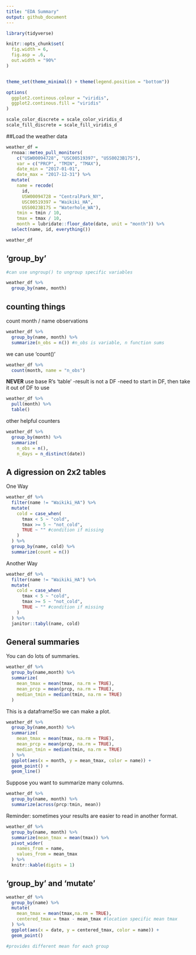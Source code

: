 ```yaml
---
title: "EDA Summary"
output: github_document
---
```


```r

library(tidyverse)

knitr::opts_chunk$set(
  fig.width = 6,
  fig.asp = .6,
  out.width = "90%"
)


theme_set(theme_minimal() + theme(legend.position = "bottom"))

options(
  ggplot2.continous.colour = "viridis",
  ggplot2.continous.fill = "viridis"
)

scale_color_discrete = scale_color_viridis_d
scale_fill_discrete = scale_fill_viridis_d

```


##Load the weather data

```r

weather_df =  
  rnoaa::meteo_pull_monitors(
    c("USW00094728", "USC00519397", "USS0023B17S"),
    var = c("PRCP", "TMIN", "TMAX"), 
    date_min = "2017-01-01",
    date_max = "2017-12-31") %>%
  mutate(
    name = recode(
      id, 
      USW00094728 = "CentralPark_NY", 
      USC00519397 = "Waikiki_HA",
      USS0023B17S = "Waterhole_WA"),
    tmin = tmin / 10,
    tmax = tmax / 10,
    month = lubridate::floor_date(date, unit = "month")) %>%
  select(name, id, everything())

weather_df

```

## 'group_by'

```r

#can use ungroup() to ungroup specific variables

weather_df %>%
  group_by(name, month)


```

## counting things

count month / name observations

```r

weather_df %>%
  group_by(name, month) %>%
  summarize(n_obs = n()) #n_obs is variable, n function sums

```

we can use 'count()'

```r

weather_df %>%
  count(month, name = "n_obs")

```

**NEVER** use base R's 'table'
    -result is not a DF
    -need to start in DF, then take it out of DF to use

```r

weather_df %>%
  pull(month) %>%
  table()

```

other helpful counters

```r

weather_df %>%
  group_by(month) %>%
  summarize(
    n_obs = n(),
    n_days = n_distinct(date))

```

## A digression on 2x2 tables

One Way

```r

weather_df %>%
  filter(name != "Waikiki_HA") %>%
  mutate(
    cold = case_when(
      tmax < 5 ~ "cold",
      tmax >= 5 ~ "not_cold",
      TRUE ~ "" #condition if missing
    )
  ) %>%
  group_by(name, cold) %>%
  summarize(count = n())

```

Another Way

```r

weather_df %>%
  filter(name != "Waikiki_HA") %>%
  mutate(
    cold = case_when(
      tmax < 5 ~ "cold",
      tmax >= 5 ~ "not_cold",
      TRUE ~ "" #condition if missing
    )
  ) %>%
  janitor::tabyl(name, cold)

```

## General summaries

You can do lots of summaries.

```r

weather_df %>%
  group_by(name,month) %>%
  summarize(
    mean_tmax = mean(tmax, na.rm = TRUE),
    mean_prcp = mean(prcp, na.rm = TRUE),
    median_tmin = median(tmin, na.rm = TRUE)
  )

```

This is a dataframe!So we can make a plot.

```r

weather_df %>%
  group_by(name,month) %>%
  summarize(
    mean_tmax = mean(tmax, na.rm = TRUE),
    mean_prcp = mean(prcp, na.rm = TRUE),
    median_tmin = median(tmin, na.rm = TRUE)
  ) %>%
  ggplot(aes(x = month, y = mean_tmax, color = name)) +
  geom_point() +
  geom_line()


```

Suppose you want to summarize many columns.

```r

weather_df %>%
  group_by(name, month) %>%
  summarize(across(prcp:tmin, mean))

```

Reminder: sometimes your results are easier to read in another format.

```r

weather_df %>%
  group_by(name, month) %>%
  summarize(mean_tmax = mean(tmax)) %>%
  pivot_wider(
    names_from = name,
    values_from = mean_tmax
  ) %>%
  knitr::kable(digits = 1)

```

## 'group_by' and 'mutate'

```r

weather_df %>%
  group_by(name) %>%
  mutate(
    mean_tmax = mean(tmax,na.rm = TRUE),
    centered_tmax = tmax - mean_tmax #location specific mean tmax
  ) %>%
  ggplot(aes(x = date, y = centered_tmax, color = name)) +
  geom_point()

#provides different mean for each group

```



